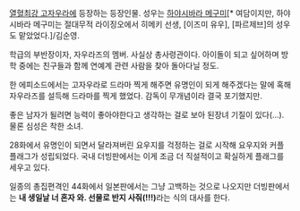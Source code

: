 [[열혈최강 고자우라]]에 등장하는 등장인물. 성우는 [[하야시바라 메구미]][* 여담이지만, 하야시바라 메구미는 절대무적 라이징오에서 히메키 선생, [이즈미 유우], [파르제브]의 성우도 맡았었다.]/김순영.

학급의 부반장이자, 자우라즈의 멤버. 사실상 총사령관이다. 아이돌이 되고 싶어하며 방학 중에는 친구들과 함께 연예계 관련 사람을 찾아 돌아다닐 정도.

한 에피소드에서는 고자우라로 드라마 찍게 해주면 유명인이 되게 해주겠다는 말에 혹해 자우라즈를 설득해 드라마를 찍게 했었다. 감독이 무개념이라 결국 포기했지만.

좋은 남자가 될려면 능력이 좋아야한다고 생각하는 걸로 보아 된장녀 기질이 있다(...). 물론 심성은 착한 소녀.

28화에서 유명인이 되면서 달라져버린 요우지를 걱정하는 걸로 시작해 요우지와 커플 플래그가 성립되었다. 국내 더빙판에서는 이게 조금 더 직설적이고 확실하게 플래그를 세우고 있다.

일종의 총집편격인 44화에서 일본판에서는 그냥 고백하는 것으로 나오지만 더빙판에서는 '''내 생일날 너 혼자 와. 선물로 반지 사줘(!!!)'''라는 식의 대사를 한다.
